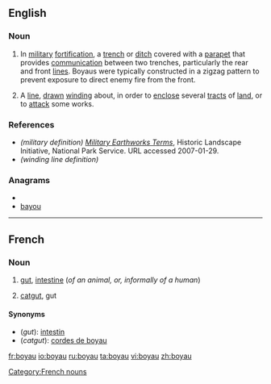 ==English==

===Noun===
{{en-noun}}

# {{military|defense}} In [[military]] [[fortification]], a [[trench]] or [[ditch]] covered with a [[parapet]] that provides [[communication]] between two trenches, particularly the rear and front [[lines]]. Boyaus were typically constructed in a zigzag pattern to prevent exposure to direct enemy fire from the front.
# A [[line]], [[drawn]] [[winding]] about, in order to [[enclose]] several [[tracts]] of [[land]], or to [[attack]] some works.

===References===
* ''(military definition)'' ''[http://www.cr.nps.gov/hps/hli/currents/earthworks/glossaryA_C.htm Military Earthworks Terms]'', Historic Landscape Initiative, National Park Service. URL accessed 2007-01-29.
* ''(winding line definition)'' {{1728}}

===Anagrams===
* {{alphagram|abouy}}
* [[bayou#English|bayou]]


----

==French==

===Noun===
{{fr-noun|m|x}}

# {{anatomy|lang=fr}} [[gut]], [[intestine]] (''of an animal, or, informally of a human'')
# [[catgut]], gut

====Synonyms====
*(''gut''): [[intestin]]
*(''catgut''): [[corde de boyau|cordes de boyau]]

[[Category:French nouns]]

[[fr:boyau]]
[[io:boyau]]
[[ru:boyau]]
[[ta:boyau]]
[[vi:boyau]]
[[zh:boyau]]
